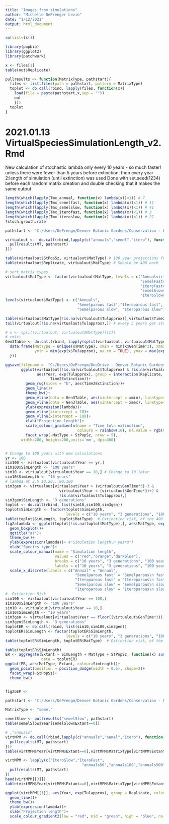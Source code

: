 ```yaml
---
title: "Images from simulations"
author: "Michelle DePrenger-Levin"
date: "1/12/2021"
output: html_document
---
```


```r
rm(list=ls())
```

```r
library(popbio)
library(ggplot2)
library(patchwork)

x <- files[1]
table(out$Replicate)

pullresults <- function(MatrixType, pathstart){
  files <- list.files(path = pathstart, pattern = MatrixType)
  toplot <- do.call(rbind, lapply(files, function(x){
    load(file = paste(pathstart,x,sep = ""))
    out
    }))
  toplot
}

```

# 2021.01.13 VirtualSpeciesSimulationLength_v2.Rmd 
New calculation of stochastic lambda only every 10 years  - so much faster! unless there were fewer than 5 years before extinction, then every year 2:length of simulation (until extinction) was used
Done with set.seed(1234) before each random matrix creation and double checking that it makes the same output
```r
length(which(lapply(Tmx_annual, function(x) lambda(x))<1)) # 7
length(which(lapply(Tmx_semelfast, function(x) lambda(x))<1)) # 11
length(which(lapply(Tmx_semelslow, function(x) lambda(x))<1)) # 41
length(which(lapply(Tmx_iterofast, function(x) lambda(x))<1)) # 3
length(which(lapply(Tmx_iteroslow, function(x) lambda(x))<1)) # 27
?stoch.growth.rate
```

```r

pathstart <- "C:/Users/DePrengm/Denver Botanic Gardens/Conservation - Demography/SeedHarvestModelling/Seed_Harvest_Modeling/Simulation_output_virtual2021/"

virtualout <-  do.call(rbind,lapply(c("annuals","semel","itero"), function(MT){
  pullresults(MT, pathstart)
}))

table(virtualout$StPopSz, virtualout$MatType) # 100 year projections for each of four starting pop sizes
table(virtualout$Replicate, virtualout$MatType) # Should be 400 each

# sort matrix types
virtualout$MatType <- factor(virtualout$MatType, levels = c("Annualvirtual",
                                                            "semelFastvirtual",
                                                            "IteroFastvirtual",
                                                            "semelSlowvirtual",
                                                            "IteroSlowvirtual"))
levels(virtualout$MatType) <- c("Annuals",
                                "Semelparous fast","Iteroparous fast",
                                "Semelparous slow", "Iteroparous slow")

table(virtualout$MatType[!is.na(virtualout$Tulapprox)],virtualout$Time2Extinction[!is.na(virtualout$Tulapprox)])
tail(virtualout[!is.na(virtualout$Tulapprox),]) # every 5 years get stochastic lambda, every year up to 2 years just calculate deterministic lambda

# x <- split(virtualout, virtualout$MatType)[[1]]
# rm(x)
Gen3Table <- do.call(rbind, lapply(split(virtualout, virtualout$MatType), function(x){
  data.frame(MatType = unique(x$MatType), xmin = min(x$GenTime*3), xmax = max(x$GenTime*3),
             ymin = min(exp(x$Tulapprox), na.rm = TRUE), ymax = max(exp(x$Tulapprox), na.rm = TRUE))
  }))

ggsave(filename =  "C:/Users/DePrengm/OneDrive - Denver Botanic Gardens/P drive/My Documents/UCDenver_phd/Dissertation/Chapter3/Figures/VirtualLambda.jpg",
       ggplot(virtualout[!is.na(virtualout$Tulapprox) & !is.na(virtualout$MatType),], 
              aes(Year, exp(Tulapprox), group = interaction(Replicate, StPopSz), colour =
                    Time2Extinction))+
         geom_rug(sides = "b", aes(Time2Extinction))+
         geom_line()+
         theme_bw()+
         geom_vline(data = Gen3Table, aes(xintercept = xmin), linetype="dotted")+
         geom_vline(data = Gen3Table, aes(xintercept = xmax), linetype="dotted")+
         ylab(expression(lambda))+
         geom_vline(xintercept = 10)+
         geom_vline(xintercept = 100)+
         xlab("Projection length")+
         scale_colour_gradientn(name = "Time to\n extinction",
                                colours = rainbow(10), na.value = rgb(0.1,0.1,0.1,0.10))+
         facet_wrap(~MatType + StPopSz, nrow = 5),
       width=200, height=200,units='mm', dpi=300)


# Change to 100 years with new calculations
yr <- 100
sim100 <- virtualout[virtualout$Year == yr,]
sim100$SimLength <- "100 years"
sim10 <- virtualout[virtualout$Year == 10,] # Change to 10 later
sim10$SimLength <- "10 years"
# lambda at 2,5,10,20...90,100
sim3gen <- virtualout[virtualout$Year > (virtualout$GenTime*3)-3 &
                        virtualout$Year < (virtualout$GenTime*3)+2 &
                        !is.na(virtualout$Tulapprox),]
sim3gen$SimLength <- "3 generations"
toplot <- do.call(rbind, list(sim10,sim100,sim3gen))
toplot$SimLength <- factor(toplot$SimLength, 
                           levels = c("10 years", "3 generations", "100 years"))
table(toplot$SimLength, toplot$MatType)  # Extinction risk, of the 400 started, how many extinctions were detected by 10 yeras, 3 generations, and 100 years
fig2alambda <- ggplot(toplot[!is.na(toplot$MatType),], aes(MatType, exp(Tulapprox), colour = SimLength))+
  geom_boxplot()+
  ggtitle("a)")+
  theme_bw()+
  ylab(expression(lambda))+ #"Simulation length\n years")
  xlab("Species type")+
  scale_colour_manual(name = "Simulation length",
                      values = c("red","orange","darkblue"),
                      breaks = c("10 years", "3 generations", "100 years"),
                      labels = c("10 years", "3 generations", "100 years"))+
  scale_x_discrete(labels = c("Annual" = "Annual",
                               "Semelparous fast" = "Semelparous\n fast",
                               "Iteroparous fast" = "Iteroparous\n fast",
                               "Semelparous slow" = "Semelparous\n slow",
                               "Iteroparous slow" = "Iteroparous\n slow"))
#  Extinction Risk
sim100 <- virtualout[virtualout$Year == 100,]
sim100$SimLength <- "100 years"
sim10 <- virtualout[virtualout$Year == 10,] 
sim10$SimLength <- "10 years"
sim3gen <- virtualout[virtualout$Year == floor((virtualout$GenTime*3)),]
sim3gen$SimLength <- "3 generations"
toplotER <- do.call(rbind, list(sim10,sim100,sim3gen))
toplotER$SimLength <- factor(toplotER$SimLength, 
                           levels = c("10 years", "3 generations", "100 years"))
table(toplotER$SimLength, toplotER$MatType)  # Extinction risk, of the 400 started, how many extinctions were detected by 10 yeras, 3 generations, and 100 years

table(toplotER$SimLength)
ER <- aggregate(Extant ~ SimLength + MatType + StPopSz, function(x) sum(x)/100,
                data = toplotER)
ggplot(ER, aes(MatType, Extant, colour=SimLength))+
  geom_point(position = position_dodge(width = 0.5), shape=2)+
  facet_wrap(~StPopSz)+
  theme_bw()


fig2bEP <- 

```



```r
pathstart <- "C:/Users/DePrengm/Denver Botanic Gardens/Conservation - Demography/SeedHarvestModelling/Seed_Harvest_Modeling/Simulation_output/"

MatrixType <- "semel"

semelSlow <- pullresults("semelSlow", pathstart)
table(semelSlow$Year[semelSlow$Extant==0])

# ,"annuals"
virtMPM <- do.call(rbind,lapply(c("annuals","semel","Itero"), function(MT){
  pullresults(MT, pathstart)
}))
table(virtMPM$Year[virtMPM$Extant==0],virtMPM$MatrixType[virtMPM$Extant==0])

virtMPM <- lapply(c("IteroSlow","IteroFast",
                                  "annuals50","annuals100","annuals500"), function(MT){
  pullresults(MT, pathstart)
})
head(virtMPM[[3]])
table(virtMPM$Year[virtMPM$Extant==0],virtMPM$MatrixType[virtMPM$Extant==0])

ggplot(virtMPM[[1]], aes(Year, exp(Tulapprox), group = Replicate, colour = Time2Extinction))+
  geom_line()+
  theme_bw()+
  ylab(expression(lambda))+
  xlab("Projection length")+
  scale_colour_gradient2(low = "red", mid = "green", high = "blue", na.value = rgb(1,1,1,0.5))

```




